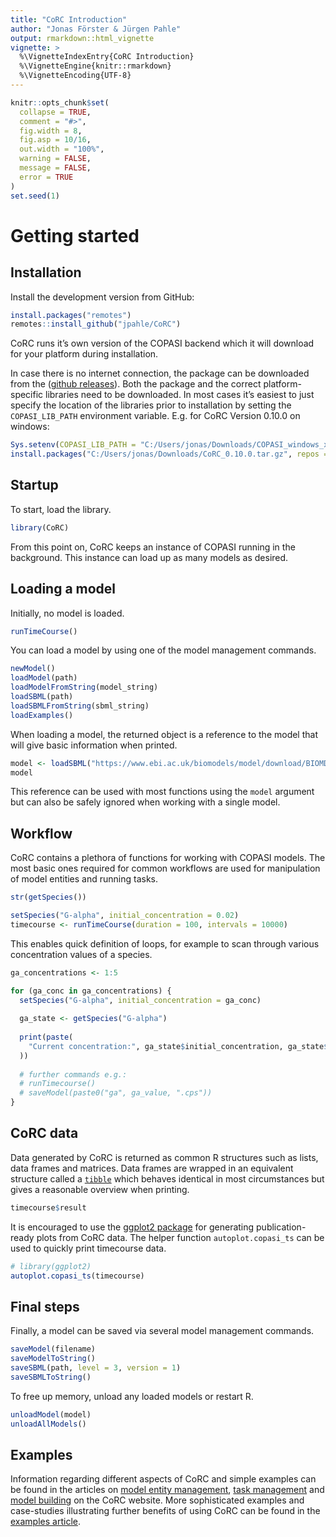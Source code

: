 ```yaml
---
title: "CoRC Introduction"
author: "Jonas Förster & Jürgen Pahle"
output: rmarkdown::html_vignette
vignette: >
  %\VignetteIndexEntry{CoRC Introduction}
  %\VignetteEngine{knitr::rmarkdown}
  %\VignetteEncoding{UTF-8}
---
```


```r
knitr::opts_chunk$set(
  collapse = TRUE,
  comment = "#>",
  fig.width = 8,
  fig.asp = 10/16,
  out.width = "100%",
  warning = FALSE,
  message = FALSE,
  error = TRUE
)
set.seed(1)
```

# Getting started

## Installation

Install the development version from GitHub:

```r
install.packages("remotes")
remotes::install_github("jpahle/CoRC")
```

CoRC runs it's own version of the COPASI backend which it will download for your platform during installation.

In case there is no internet connection, the package can be downloaded from the ([github releases](https://github.com/jpahle/CoRC/releases)).
Both the package and the correct platform-specific libraries need to be downloaded.
In most cases it's easiest to just specify the location of the libraries prior to installation by setting the `COPASI_LIB_PATH` environment variable.
E.g. for CoRC Version 0.10.0 on windows:

```r
Sys.setenv(COPASI_LIB_PATH = "C:/Users/jonas/Downloads/COPASI_windows_x86_64.dll")
install.packages("C:/Users/jonas/Downloads/CoRC_0.10.0.tar.gz", repos = NULL)
```

## Startup

To start, load the library.

```r
library(CoRC)
```

From this point on, CoRC keeps an instance of COPASI running in the background.
This instance can load up as many models as desired.

## Loading a model

Initially, no model is loaded.

```r
runTimeCourse()
```

You can load a model by using one of the model management commands.

```r
newModel()
loadModel(path)
loadModelFromString(model_string)
loadSBML(path)
loadSBMLFromString(sbml_string)
loadExamples()
```

When loading a model, the returned object is a reference to the model that will give basic information when printed.

```r
model <- loadSBML("https://www.ebi.ac.uk/biomodels/model/download/BIOMD0000000329.2?filename=BIOMD0000000329_url.xml")
model
```

This reference can be used with most functions using the `model` argument but can also be safely ignored when working with a single model.

## Workflow

CoRC contains a plethora of functions for working with COPASI models.
The most basic ones required for common workflows are used for manipulation of model entities and running tasks.

```r
str(getSpecies())
```

```r
setSpecies("G-alpha", initial_concentration = 0.02)
timecourse <- runTimeCourse(duration = 100, intervals = 10000)
```

This enables quick definition of loops, for example to scan through various concentration values of a species.

```r
ga_concentrations <- 1:5

for (ga_conc in ga_concentrations) {
  setSpecies("G-alpha", initial_concentration = ga_conc)
  
  ga_state <- getSpecies("G-alpha")
  
  print(paste(
    "Current concentration:", ga_state$initial_concentration, ga_state$unit
  ))
  
  # further commands e.g.:
  # runTimecourse()
  # saveModel(paste0("ga", ga_value, ".cps"))
}
```


## CoRC data

Data generated by CoRC is returned as common R structures such as lists, data frames and matrices.
Data frames are wrapped in an equivalent structure called a [`tibble`](https://cran.r-project.org/web/packages/tibble/README.html) which behaves identical in most circumstances but gives a reasonable overview when printing.

```r
timecourse$result
```

It is encouraged to use the [ggplot2 package](https://cran.r-project.org/web/packages/ggplot2/index.html) for generating publication-ready plots from CoRC data.
The helper function `autoplot.copasi_ts` can be used to quickly print timecourse data.

```r
# library(ggplot2)
autoplot.copasi_ts(timecourse)
```

## Final steps

Finally, a model can be saved via several model management commands.

```r
saveModel(filename)
saveModelToString()
saveSBML(path, level = 3, version = 1)
saveSBMLToString()
```

To free up memory, unload any loaded models or restart R.

```r
unloadModel(model)
unloadAllModels()
```

## Examples

Information regarding different aspects of CoRC and simple examples can be found in the articles on [model entity management](https://jpahle.github.io/CoRC/articles/entity_management.html), [task management](https://jpahle.github.io/CoRC/articles/task_management.html) and [model building](https://jpahle.github.io/CoRC/articles/model_building.html) on the CoRC website.
More sophisticated examples and case-studies illustrating further benefits of using CoRC can be found in the [examples article](https://jpahle.github.io/CoRC/articles/examples.html).
